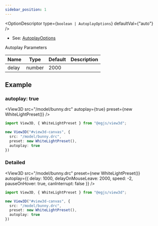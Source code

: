 ```yaml
---
sidebar_position: 1
---
```



<OptionDescriptor type={`boolean | AutoplayOptions`} defaultVal={"auto"} />

- See: [AutoplayOptions](/docs/api/AutoplayOptions)

Autoplay Parameters

|Name|Type|Default|Description|
|---|---|---|---|
|delay|number|2000||

## Example
### autoplay: true
<View3D src="/model/bunny.drc" autoplay={true} preset={new WhiteLightPreset()} />

```ts
import View3D, { WhiteLightPreset } from "@egjs/view3d";

new View3D("#view3d-canvas", {
  src: "/model/bunny.drc",
  preset: new WhiteLightPreset(),
  autoplay: true
})
```

### Detailed
<View3D src="/model/bunny.drc" preset={new WhiteLightPreset()} autoplay={{
  delay: 1000,
  delayOnMouseLeave: 2000,
  speed: -2,
  pauseOnHover: true,
  canInterrupt: false
}} />

```ts
import View3D, { WhiteLightPreset } from "@egjs/view3d";

new View3D("#view3d-canvas", {
  src: "/model/bunny.drc",
  preset: new WhiteLightPreset(),
  autoplay: true
})
```
